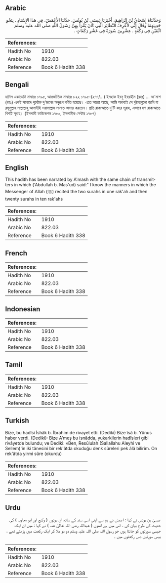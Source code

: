 ## Arabic


<div dir="rtl" lang="ar" style={{fontSize:'larger',backgroundColor:'#f8f9fa',padding:20}}>
وَحَدَّثَنَاهُ إِسْحَاقُ بْنُ إِبْرَاهِيمَ، أَخْبَرَنَا عِيسَى بْنُ يُونُسَ، حَدَّثَنَا الأَعْمَشُ، فِي هَذَا الإِسْنَادِ ‏.‏ بِنَحْوِ حَدِيثِهِمَا وَقَالَ إِنِّي لأَعْرِفُ النَّظَائِرَ الَّتِي كَانَ يَقْرَأُ بِهِنَّ رَسُولُ اللَّهِ صلى الله عليه وسلم اثْنَتَيْنِ فِي رَكْعَةٍ ‏.‏ عِشْرِينَ سُورَةً فِي عَشْرِ رَكَعَاتٍ ‏.‏
</div>
<div style={{backgroundColor:'#f8f9fa',padding:20, marginBottom: 10}}><table> <thead> <tr> <th>References:</th> <th></th> </tr> </thead> <tbody><tr><td>Hadith No</td><td>1910</td></tr><tr><td>Arabic No</td><td>822.03</td></tr><tr><td>Reference</td><td>Book 6 Hadith 338</td></tr></tbody></table></div>

## Bengali


<div dir="ltr" lang="bn" style={{fontSize:'larger',backgroundColor:'#f8f9fa',padding:20}}>
হাদিস একাডেমি নাম্বারঃ ১৭৯৫, আন্তর্জাতিক নাম্বারঃ ৮২২ ১৭৯৫-(২৭৭/...) ইসহাক ইবনু ইবরাহীম (রহঃ) ... আ'মাশ (রহঃ) একই সানাদে পূর্বোক্ত দু'জনের অনুরূপ বর্ণিত হয়েছে। এতে আরো আছে, আমি অবশ্যই সে দৃষ্টান্তগুলো জানি যা রসূলুল্লাহ সাল্লাল্লাহু আলাইহি ওয়াসাল্লাম সালাত আদায় করতেন। প্রতি রাকাআতে দু'টি করে সূরাহ, এভাবে দশ রাকাআতে বিশটি সূরাহ। (ইসলামী ফাউন্ডেশন ১৭৮০, ইসলামীক সেন্টার ১৭৮৭)
</div>
<div style={{backgroundColor:'#f8f9fa',padding:20, marginBottom: 10}}><table> <thead> <tr> <th>References:</th> <th></th> </tr> </thead> <tbody><tr><td>Hadith No</td><td>1910</td></tr><tr><td>Arabic No</td><td>822.03</td></tr><tr><td>Reference</td><td>Book 6 Hadith 338</td></tr></tbody></table></div>

## English


<div dir="ltr" lang="en" style={{fontSize:'larger',backgroundColor:'#f8f9fa',padding:20}}>
This hadith has been narrated by A'mash with the same chain of transmitters in which ('Abdullah b. Mas'ud) said:" I know the manners in which the Messenger of Allah (ﷺ) recited the two surahs in one rak'ah and then twenty surahs in ten rak'ahs
</div>
<div style={{backgroundColor:'#f8f9fa',padding:20, marginBottom: 10}}><table> <thead> <tr> <th>References:</th> <th></th> </tr> </thead> <tbody><tr><td>Hadith No</td><td>1910</td></tr><tr><td>Arabic No</td><td>822.03</td></tr><tr><td>Reference</td><td>Book 6 Hadith 338</td></tr></tbody></table></div>

## French


<div dir="ltr" lang="fr" style={{fontSize:'larger',backgroundColor:'#f8f9fa',padding:20}}>

</div>
<div style={{backgroundColor:'#f8f9fa',padding:20, marginBottom: 10}}><table> <thead> <tr> <th>References:</th> <th></th> </tr> </thead> <tbody><tr><td>Hadith No</td><td>1910</td></tr><tr><td>Arabic No</td><td>822.03</td></tr><tr><td>Reference</td><td>Book 6 Hadith 338</td></tr></tbody></table></div>

## Indonesian


<div dir="ltr" lang="id" style={{fontSize:'larger',backgroundColor:'#f8f9fa',padding:20}}>

</div>
<div style={{backgroundColor:'#f8f9fa',padding:20, marginBottom: 10}}><table> <thead> <tr> <th>References:</th> <th></th> </tr> </thead> <tbody><tr><td>Hadith No</td><td>1910</td></tr><tr><td>Arabic No</td><td>822.03</td></tr><tr><td>Reference</td><td>Book 6 Hadith 338</td></tr></tbody></table></div>

## Tamil


<div dir="ltr" lang="ta" style={{fontSize:'larger',backgroundColor:'#f8f9fa',padding:20}}>

</div>
<div style={{backgroundColor:'#f8f9fa',padding:20, marginBottom: 10}}><table> <thead> <tr> <th>References:</th> <th></th> </tr> </thead> <tbody><tr><td>Hadith No</td><td>1910</td></tr><tr><td>Arabic No</td><td>822.03</td></tr><tr><td>Reference</td><td>Book 6 Hadith 338</td></tr></tbody></table></div>

## Turkish


<div dir="ltr" lang="tr" style={{fontSize:'larger',backgroundColor:'#f8f9fa',padding:20}}>
Bize, bu hadîsi İshâk b. İbrahim de rivayet etti. (Dediki) Bize îsâ b. Yûnus haber verdi. (Dediki): Bize A'meş bu isnâdda, yukarkilerin hadîsleri gibi rivâyetde bulundu; ve Dediki: «Ben, Resûlulah (Sallallahu Aleyhi ve Sellem)'in iki tânesini bir rek'âtda okuduğu denk sûreleri pek âlâ bilirim. On rek'âtda yirmi sûre (okurdu)
</div>
<div style={{backgroundColor:'#f8f9fa',padding:20, marginBottom: 10}}><table> <thead> <tr> <th>References:</th> <th></th> </tr> </thead> <tbody><tr><td>Hadith No</td><td>1910</td></tr><tr><td>Arabic No</td><td>822.03</td></tr><tr><td>Reference</td><td>Book 6 Hadith 338</td></tr></tbody></table></div>

## Urdu


<div dir="rtl" lang="ur" style={{fontSize:'larger',backgroundColor:'#f8f9fa',padding:20}}>
عیسیٰ بن یونس نے کہا : اعمش نے ہم سے اپنی اسی سند کے ساتھ ان دونوں ( وکیع اور ابو معاویہ ) کی حدیث کی طرح بیان کی ۔ اس میں ہے انھوں ( عبداللہ رضی اللہ تعالیٰ عنہ ) نے کہا : میں ان ایک جیسی سورتوں کو جانتا ہوں جو رسول اللہ صلی اللہ علیہ وسلم دو دو ملا کر ایک رکعت میں پڑھتے تھے ، بیس سورتیں دس رکعتوں میں ۔
</div>
<div style={{backgroundColor:'#f8f9fa',padding:20, marginBottom: 10}}><table> <thead> <tr> <th>References:</th> <th></th> </tr> </thead> <tbody><tr><td>Hadith No</td><td>1910</td></tr><tr><td>Arabic No</td><td>822.03</td></tr><tr><td>Reference</td><td>Book 6 Hadith 338</td></tr></tbody></table></div>